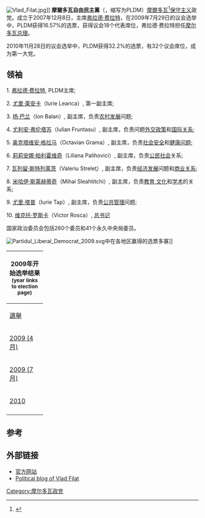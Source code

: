 {{Link style|time=2015-12-12T02:12:46+00:00}}
{{Infobox political party
|country = 摩尔多瓦
|name = 摩尔多瓦自由民主党
|native_name = Partidul Liberal Democrat din Moldova
|party_logo = [[File:Logo_pldm.jpg|File:Logo pldm.jpg]]
|colorcode = green
|president = [[弗拉德·费拉特|弗拉德·费拉特]]
|foundation = 2007年10月8日
|ideology = [[自由保守主义|自由保守主义]]<br>[[自由主义|自由主义]]<br>[[經濟自由主义|經濟自由主义]]<br>[[保守主义|保守主义]]<ref name="Nordsieck"/><br>[[基督教民主主义|基督教民主主义]]<ref name="Nordsieck"/><br>[[民粹主义|民粹主义]]<ref>{{Cite web |url=http://www.pldm.md/index.php?option=com_content&view=article&id=157&Itemid=49#valorile |title=存档副本 |access-date=2013-04-10 |archive-date=2017-01-11 |archive-url=https://web.archive.org/web/20170111203053/http://www.pldm.md/index.php?option=com_content&view=article&id=157&Itemid=49#valorile }}</ref>
|european = [[欧洲人民党|欧洲人民党]]（观察员）
|national = [[欧洲一体化联盟|欧洲一体化联盟]]
|international = [[国际民主联盟|国际民主联盟]]
|colours = [[绿色|绿色]]
|position = [[中间偏右|中间偏右]]
|headquarters = [[基希讷乌|基希讷乌]] 
|seats1_title  = [[摩尔多瓦议会|议会]]
|seats1        = {{Composition bar|0|101|hex=#026C02}}
|seats2_title  = [[摩尔多瓦行政区划|市、区首长]]
|seats2        = {{Composition bar|0|32|hex=#026C02}}
|website = http://www.pldm.md/
}}

[[Image:Vlad_Filat.jpg|thumb]]]]
'''摩爾多瓦自由民主黨'''（{{lang-ro|Partidul Liberal Democrat din Moldova}}，缩写为PLDM）[[摩爾多瓦|摩爾多瓦]]<ref name="Nordsieck">{{Cite web |url=http://www.parties-and-elections.eu/moldova.html |title=Parties and Elections in Europe: The database about parliamentary elections and political parties in Europe, by Wolfram Nordsieck |access-date=2013-04-10 |archive-date=2019-04-01 |archive-url=https://web.archive.org/web/20190401030807/http://www.parties-and-elections.eu/moldova.html |dead-url=no }}</ref>[[保守主义|保守主义]]政党。成立于2007年12月8日，主席[[弗拉德·费拉特|弗拉德·费拉特]]，在2009年7月29日的议会选举中，PLDM获得16.57%的选票，获得议会18个代表席位，弗拉德·费拉特担任[[摩尔多瓦总理|摩尔多瓦总理]]。

2010年11月28日的议会选举中，PLDM获得32.2%的选票，有32个议会席位，成为第一大党。

== 领袖 ==

1. [[弗拉德·费拉特|弗拉德·费拉特]], PLDM主席; 

2. [[尤里·莱安卡|尤里·莱安卡]]（Iurie Leanca）, 第一副主席; 

3. [[扬·巴兰|扬·巴兰]]（Ion Balan）, 副主席，负责[[农村发展|农村发展]]问题; 

4. [[尤利安·弗伦塔苏|尤利安·弗伦塔苏]]（Iulian Fruntasu）,  副主席，负责问题[[外交政策|外交政策]]和[[国际关系|国际关系]]; 

5. [[奥克塔维安·格拉马|奥克塔维安·格拉马]]（Octavian Grama）, 副主席，负责[[社会安全|社会安全]]和[[健康问题|健康问题]];

6. [[莉莉安娜·帕利霍维奇|莉莉安娜·帕利霍维奇]]（Liliana Palihovici）, 副主席，负责[[公民社会|公民社会]]关系;

7. [[瓦列留·斯特列莱茨|瓦列留·斯特列莱茨]]（Valeriu Streleţ）, 副主席，负责[[经济发展|经济发展]]问题和[[商业关系|商业关系]];

8. [[米哈伊·斯莱赫蒂奇|米哈伊·斯莱赫蒂奇]]（Mihai Sleahtitchi）, 副主席，负责[[教育|教育]],[[文化|文化]]和[[学术|学术]]的关系;

9. [[尤里·塔普|尤里·塔普]]（Iurie Tap）, 副主席，负责[[公共管理|公共管理]]问题; 

10. [[维克托·罗斯卡|维克托·罗斯卡]]（Victor Rosca）, [[总书记|总书记]] 

国家政治委员会包括260个委员和41个永久中央局委员。

[[Image:Partidul_Liberal_Democrat_2009.svg|thumb]]中在各地区赢得的选票多寡]]

{| class="wikitable"
|- style="background-color:#C9C9C9"
! colspan="9"|'''2009年开始选举结果<br/><small>(year links to election page)</small>'''
|-
! style="width: 80px"|[[:en:Elections_in_Moldova|選舉]]
! style="width:140px"|选举类型
! style="width: 60px"|选票
! style="width: 20px"|%
! style="width: 20px"|[[摩尔多瓦议会|席位數]]
|-
! [[2009年4月摩尔多瓦议会选举|2009 (4月)]]
| <center> 议会
| <center> 191,113
| <center> 12.43
| <center> 15
|-
! [[2009年7月摩尔多瓦议会选举|2009 (7月)]]
| <center> 议会
| <center> 262,028
| <center> 16.57
| <center> 18
|-
! [[2010年摩尔多瓦议会选举|2010]]
| <center> 议会
| <center> 505,638
| <center> 29.38
| <center> 32
|-
|}

==参考==
{{Reflist}}

== 外部链接 ==
* [http://www.pldm.md 官方网站] {{Wayback|url=http://www.pldm.md/ |date=20110622041454 }}
* [http://www.filat.md Political blog of Vlad Filat] {{Wayback|url=http://www.filat.md/ |date=20200622073252 }}
{{摩尔多瓦政党}}
[[Category:摩尔多瓦政党|Category:摩尔多瓦政党]]